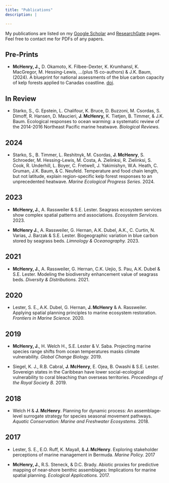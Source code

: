```yaml
---
title: "Publications"
description: |

---
```


My publications are listed on my [Google Scholar](https://scholar.google.com/citations?user=NQ2HpooAAAAJ&hl=en) and [ResearchGate](https://www.researchgate.net/profile/Jennifer-Mchenry-2) pages. Feel free to contact me for PDFs of any papers. 

## Pre-Prints
- **McHenry, J.,** D. Okamoto, K. Filbee-Dexter, K. Krumhansl, K. MacGregor, M. Hessing-Lewis, ...(plus 15 co-authors) & J.K. Baum, (2024). A blueprint for national assessments of the blue carbon capacity of kelp forests applied to Canadas coastline. [doi]( https://doi.org/10.1101/2024.04.05.586816).

## In Review
- Starko, S., G. Epstein, L. Chalifour, K. Bruce, D. Buzzoni, M. Csordas, S. Dimoff, R. Hansen, D. Maucieri, **J. McHenry,** K. Tietjen, B. Timmer, & J.K. Baum. Ecological responses to ocean warming: a systematic review of the 2014-2016 Northeast Pacific marine heatwave. _Biological Reviews_.

## 2024

- Starko, S., B. Timmer, L. Reshitnyk, M. Csordas, **J. McHenry**, S. Schroeder, M. Hessing-Lewis, M. Costa, A. Zielinksi, R. Zielinksi, S. Cook, R. Underhill, L. Boyer, C. Fretwell, J. Yakimishyn, W.A. Heath, C. Gruman, J.K. Baum, & C. Neufeld. Temperature and food chain length, but not latitude, explain region-specific kelp forest responses to an unprecedented heatwave. _Marine Ecological Progress Series_. 2024.

## 2023

- **McHenry, J.**, A. Rassweiler & S.E. Lester. Seagrass ecosystem services show complex spatial patterns and associations.  _Ecosystem Services_. 2023.

- **McHenry J.**, A. Rassweiler, G. Hernan, A.K. Dubel, A.K., C. Curtin, N. Varias, J. Barzak & S.E. Lester. Biogeographic variation in blue carbon stored by seagrass beds. _Limnology & Oceanography._ 2023.

## 2021		

- **McHenry, J.**, A. Rassweiler, G. Hernan, C.K. Uejio, S. Pau, A.K. Dubel & S.E. Lester. Modeling the biodiversity enhancement value of seagrass beds. _Diversity & Distributions._ 2021.

## 2020	

- Lester, S. E., A.K. Dubel, G. Hernan, **J. McHenry** & A. Rassweiler. Applying spatial planning principles to marine ecosystem restoration. _Frontiers in Marine Science._ 2020.

## 2019 	

- **McHenry, J.**, H. Welch H., S.E. Lester & V. Saba. Projecting marine species range shifts from ocean temperatures masks climate vulnerability. _Global Change Biology._ 2019.
 
- Siegel, K. J., R.B. Cabral, **J. McHenry**, E. Ojea, B. Owashi & S.E. Lester. Sovereign states in the Caribbean have lower social-ecological vulnerability to coral bleaching than overseas territories. _Proceedings of the Royal Society B._ 2019. 

## 2018 	

- Welch H & **J. McHenry**. Planning for dynamic process: An assemblage‐level surrogate strategy for species seasonal movement pathways. _Aquatic Conservation: Marine and Freshwater Ecosystems._ 2018. 

## 2017 	

- Lester, S. E., E.O. Ruff, K. Mayall, & **J. McHenry**. Exploring stakeholder perceptions of marine management in Bermuda. _Marine Policy._ 2017 

- **McHenry, J.**, R.S. Steneck, & D.C. Brady. Abiotic proxies for predictive mapping of near‐shore benthic assemblages: Implications for marine spatial planning. _Ecological Applications._ 2017. 



